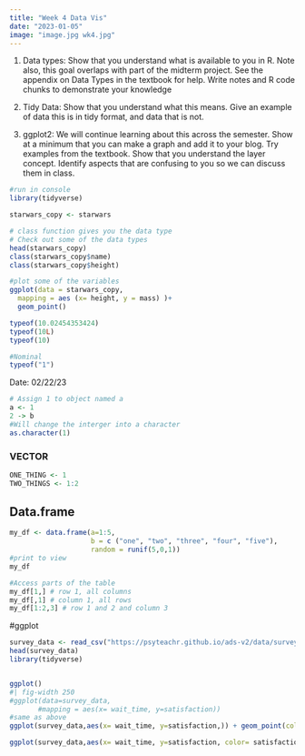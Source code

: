 ```yaml
---
title: "Week 4 Data Vis"
date: "2023-01-05"
image: "image.jpg wk4.jpg"
---
```


1.  Data types: Show that you understand what is available to you in R. Note also, this goal overlaps with part of the midterm project. See the appendix on Data Types in the textbook for help. Write notes and R code chunks to demonstrate your knowledge

2.  Tidy Data: Show that you understand what this means. Give an example of data this is in tidy format, and data that is not.

3.  ggplot2: We will continue learning about this across the semester. Show at a minimum that you can make a graph and add it to your blog. Try examples from the textbook. Show that you understand the layer concept. Identify aspects that are confusing to you so we can discuss them in class.

```r
#run in console
library(tidyverse)

starwars_copy <- starwars

# class function gives you the data type
# Check out some of the data types
head(starwars_copy) 
class(starwars_copy$name)
class(starwars_copy$height)

#plot some of the variables
ggplot(data = starwars_copy,
  mapping = aes (x= height, y = mass) )+ 
  geom_point()
```

```r
typeof(10.02454353424)
typeof(10L)
typeof(10)
```

```r
#Nominal
typeof("1")

```

Date: 02/22/23

```r
# Assign 1 to object named a
a <- 1
2 -> b
#Will change the interger into a character
as.character(1)
```

### VECTOR

```r
ONE_THING <- 1
TWO_THINGS <- 1:2
```

## Data.frame

```r
my_df <- data.frame(a=1:5,
                    b = c ("one", "two", "three", "four", "five"),
                    random = runif(5,0,1))
#print to view
my_df
```

```r
#Access parts of the table
my_df[1,] # row 1, all columns
my_df[,1] # column 1, all rows
my_df[1:2,3] # row 1 and 2 and column 3
```

#ggplot

```r
survey_data <- read_csv("https://psyteachr.github.io/ads-v2/data/survey_data.csv")
head(survey_data)
library(tidyverse)


ggplot()
#| fig-width 250
#ggplot(data=survey_data,
       #mapping = aes(x= wait_time, y=satisfaction))
#same as above
ggplot(survey_data,aes(x= wait_time, y=satisfaction,)) + geom_point(color="black", size = 5)+ geom_point(color="blue",size= 3) + geom_smooth(method = "lm") + geom_smooth()

ggplot(survey_data,aes(x= wait_time, y=satisfaction, color= satisfaction)) +geom_point()
```
